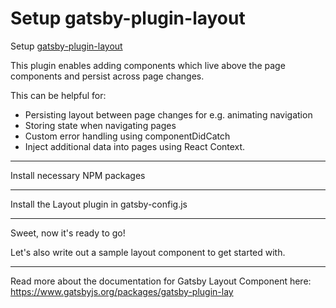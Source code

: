 # Setup gatsby-plugin-layout
Setup [gatsby-plugin-layout](https://www.gatsbyjs.org/packages/gatsby-plugin-layout/?=gatsby%20layout)

This plugin enables adding components which live above the page components and persist across page changes.

This can be helpful for:

- Persisting layout between page changes for e.g. animating navigation
- Storing state when navigating pages
- Custom error handling using componentDidCatch
- Inject additional data into pages using React Context.

---

Install necessary NPM packages

<NPMPackage name="gatsby-plugin-layout"/>

---

Install the Layout plugin in gatsby-config.js

<GatsbyPlugin name="gatsby-plugin-layout"/>

---

Sweet, now it's ready to go!

Let's also write out a sample layout component to get started with.

<File
    path="src/layouts/index.js"
    content="https://gist.github.com/JeremyTheModernist/be673e8641c61e6a427124acad1e05da"
/>

---

Read more about the documentation for Gatsby Layout Component here:
https://www.gatsbyjs.org/packages/gatsby-plugin-lay
